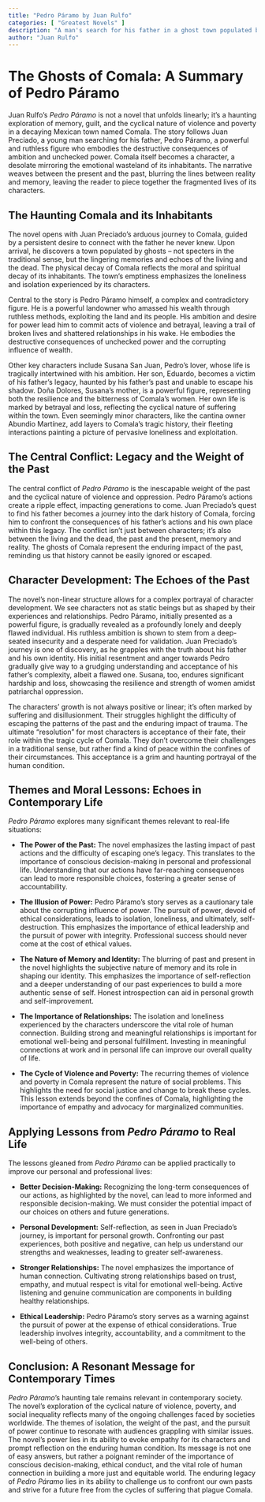 ```yaml
---
title: "Pedro Páramo by Juan Rulfo"
categories: [ "Greatest Novels" ]
description: "A man's search for his father in a ghost town populated by spirits."
author: "Juan Rulfo"
---
```

# The Ghosts of Comala: A Summary of Pedro Páramo

Juan Rulfo's *Pedro Páramo* is not a novel that unfolds linearly; it's a haunting exploration of memory, guilt, and the cyclical nature of violence and poverty in a decaying Mexican town named Comala. The story follows Juan Preciado, a young man searching for his father, Pedro Páramo, a powerful and ruthless figure who embodies the destructive consequences of ambition and unchecked power. Comala itself becomes a character, a desolate mirroring the emotional wasteland of its inhabitants. The narrative weaves between the present and the past, blurring the lines between reality and memory, leaving the reader to piece together the fragmented lives of its characters.


## The Haunting Comala and its Inhabitants

The novel opens with Juan Preciado's arduous journey to Comala, guided by a persistent desire to connect with the father he never knew.  Upon arrival, he discovers a town populated by ghosts – not specters in the traditional sense, but the lingering memories and echoes of the living and the dead.  The physical decay of Comala reflects the moral and spiritual decay of its inhabitants.  The town’s emptiness emphasizes the loneliness and isolation experienced by its characters.

Central to the story is Pedro Páramo himself, a complex and contradictory figure. He is a powerful landowner who amassed his wealth through ruthless methods, exploiting the land and its people.  His ambition and desire for power lead him to commit acts of violence and betrayal, leaving a trail of broken lives and shattered relationships in his wake.  He embodies the destructive consequences of unchecked power and the corrupting influence of wealth.

Other key characters include Susana San Juan, Pedro's lover, whose life is tragically intertwined with his ambition. Her son, Eduardo, becomes a victim of his father's legacy, haunted by his father's past and unable to escape his shadow.  Doña Dolores, Susana's mother, is a powerful figure, representing both the resilience and the bitterness of Comala’s women.  Her own life is marked by betrayal and loss, reflecting the cyclical nature of suffering within the town.  Even seemingly minor characters, like the cantina owner Abundio Martínez, add layers to Comala’s tragic history, their fleeting interactions painting a picture of pervasive loneliness and exploitation.


## The Central Conflict: Legacy and the Weight of the Past

The central conflict of *Pedro Páramo* is the inescapable weight of the past and the cyclical nature of violence and oppression.  Pedro Páramo's actions create a ripple effect, impacting generations to come.  Juan Preciado's quest to find his father becomes a journey into the dark history of Comala, forcing him to confront the consequences of his father's actions and his own place within this legacy.  The conflict isn't just between characters; it's also between the living and the dead, the past and the present, memory and reality. The ghosts of Comala represent the enduring impact of the past, reminding us that history cannot be easily ignored or escaped.


## Character Development: The Echoes of the Past

The novel's non-linear structure allows for a complex portrayal of character development.  We see characters not as static beings but as shaped by their experiences and relationships.  Pedro Páramo, initially presented as a powerful figure, is gradually revealed as a profoundly lonely and deeply flawed individual.  His ruthless ambition is shown to stem from a deep-seated insecurity and a desperate need for validation.  Juan Preciado's journey is one of discovery, as he grapples with the truth about his father and his own identity.  His initial resentment and anger towards Pedro gradually give way to a grudging understanding and acceptance of his father's complexity, albeit a flawed one.  Susana, too, endures significant hardship and loss, showcasing the resilience and strength of women amidst patriarchal oppression.

The characters' growth is not always positive or linear; it's often marked by suffering and disillusionment.  Their struggles highlight the difficulty of escaping the patterns of the past and the enduring impact of trauma.  The ultimate "resolution" for most characters is acceptance of their fate, their role within the tragic cycle of Comala.  They don't overcome their challenges in a traditional sense, but rather find a kind of peace within the confines of their circumstances. This acceptance is a grim and haunting portrayal of the human condition.


## Themes and Moral Lessons: Echoes in Contemporary Life

*Pedro Páramo* explores many significant themes relevant to real-life situations:

* **The Power of the Past:** The novel emphasizes the lasting impact of past actions and the difficulty of escaping one's legacy. This translates to the importance of conscious decision-making in personal and professional life.  Understanding that our actions have far-reaching consequences can lead to more responsible choices, fostering a greater sense of accountability.

* **The Illusion of Power:** Pedro Páramo's story serves as a cautionary tale about the corrupting influence of power. The pursuit of power, devoid of ethical considerations, leads to isolation, loneliness, and ultimately, self-destruction. This emphasizes the importance of ethical leadership and the pursuit of power with integrity.  Professional success should never come at the cost of ethical values.

* **The Nature of Memory and Identity:** The blurring of past and present in the novel highlights the subjective nature of memory and its role in shaping our identity. This emphasizes the importance of self-reflection and a deeper understanding of our past experiences to build a more authentic sense of self. Honest introspection can aid in personal growth and self-improvement.

* **The Importance of Relationships:** The isolation and loneliness experienced by the characters underscore the vital role of human connection. Building strong and meaningful relationships is important for emotional well-being and personal fulfillment. Investing in meaningful connections at work and in personal life can improve our overall quality of life.

* **The Cycle of Violence and Poverty:** The recurring themes of violence and poverty in Comala represent the nature of social problems. This highlights the need for social justice and change to break these cycles. This lesson extends beyond the confines of Comala, highlighting the importance of empathy and advocacy for marginalized communities.


## Applying Lessons from *Pedro Páramo* to Real Life

The lessons gleaned from *Pedro Páramo* can be applied practically to improve our personal and professional lives:

* **Better Decision-Making:** Recognizing the long-term consequences of our actions, as highlighted by the novel, can lead to more informed and responsible decision-making.  We must consider the potential impact of our choices on others and future generations.

* **Personal Development:** Self-reflection, as seen in Juan Preciado’s journey, is important for personal growth. Confronting our past experiences, both positive and negative, can help us understand our strengths and weaknesses, leading to greater self-awareness.

* **Stronger Relationships:** The novel emphasizes the importance of human connection. Cultivating strong relationships based on trust, empathy, and mutual respect is vital for emotional well-being. Active listening and genuine communication are components in building healthy relationships.

* **Ethical Leadership:** Pedro Páramo's story serves as a warning against the pursuit of power at the expense of ethical considerations.  True leadership involves integrity, accountability, and a commitment to the well-being of others.


## Conclusion: A Resonant Message for Contemporary Times

*Pedro Páramo*'s haunting tale remains relevant in contemporary society. The novel’s exploration of the cyclical nature of violence, poverty, and social inequality reflects many of the ongoing challenges faced by societies worldwide. The themes of isolation, the weight of the past, and the pursuit of power continue to resonate with audiences grappling with similar issues. The novel's power lies in its ability to evoke empathy for its characters and prompt reflection on the enduring human condition. Its message is not one of easy answers, but rather a poignant reminder of the importance of conscious decision-making, ethical conduct, and the vital role of human connection in building a more just and equitable world. The enduring legacy of *Pedro Páramo* lies in its ability to challenge us to confront our own pasts and strive for a future free from the cycles of suffering that plague Comala.

